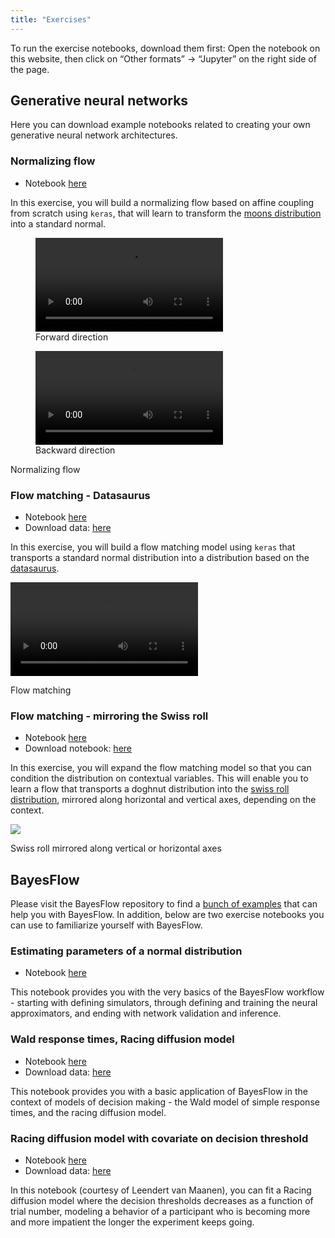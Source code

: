 ```yaml
---
title: "Exercises"
---
```


To run the exercise notebooks, download them first: Open the notebook on this website, then click on "Other formats" $\rightarrow$ "Jupyter" on the right side of the page.

## Generative neural networks

Here you can download example notebooks related to creating your own generative neural network architectures.

### Normalizing flow

- Notebook [here](./exercises/normalizing-flow.ipynb){target="_blank"}

In this exercise, you will build a normalizing flow based on affine coupling from scratch using `keras`, that will learn to transform the [moons distribution](https://scikit-learn.org/stable/modules/generated/sklearn.datasets.make_moons.html) into a standard normal.


::: {#fig-nf layout-ncol=2}
![Forward direction](./exercises/normalizing-flow-forward.mp4)

![Backward direction](./exercises/normalizing-flow-backward.mp4)

Normalizing flow
:::

### Flow matching - Datasaurus

- Notebook [here](./exercises/flow-matching-datasaurus.ipynb){target="_blank"}
- Download data: [here](./data/datasaurus.csv){download="datasaurus.csv"}

In this exercise, you will build a flow matching model using `keras` that transports a standard normal distribution into a distribution based on the [datasaurus](https://en.wikipedia.org/wiki/Datasaurus_dozen).

::: {#fig-fm}
![](./exercises/flow-matching-datasaurus.mp4){fig-align="center"}

Flow matching
:::


### Flow matching - mirroring the Swiss roll

- Notebook [here](./exercises/flow-matching-swiss-roll.ipynb){target="_blank"}
- Download notebook: [here](./exercises/flow-matching-swiss-roll.ipynb){download="flow-matching-swiss-roll.ipynb"}

In this exercise, you will expand the flow matching model so that you can condition the distribution on contextual variables. This will enable you to learn a flow that transports a doghnut distribution into the [swiss roll distribution](https://scikit-learn.org/stable/modules/generated/sklearn.datasets.make_swiss_roll.html), mirrored along horizontal and vertical axes, depending on the context.

::: {#fig-swiss-roll}
![](./exercises/flow-matching-swiss-roll.png){fig-align="center"}

Swiss roll mirrored along vertical or horizontal axes
:::

## BayesFlow

Please visit the BayesFlow repository to find a [bunch of examples](https://github.com/bayesflow-org/bayesflow?tab=readme-ov-file#getting-started) that can help you with BayesFlow. In addition, below are two exercise notebooks you can use to familiarize yourself with BayesFlow.

### Estimating parameters of a normal distribution

- Notebook [here](./exercises/bayesflow-normal.ipynb){target="_blank"}

This notebook provides you with the very basics of the BayesFlow workflow - starting with defining simulators, through defining and training the neural approximators, and ending with network validation and inference.

### Wald response times, Racing diffusion model

- Notebook [here](./exercises/bayesflow-diffusion.ipynb){target="_blank"}
- Download data: [here](./data/forstmann.csv){download="forstmann.csv"}

This notebook provides you with a basic application of BayesFlow in the context of models of decision making - the Wald model of simple response times, and the racing diffusion model.

### Racing diffusion model with covariate on decision threshold

- Notebook [here](./exercises/bayesflow-diffusion-covar.ipynb){target="_blank"}
- Download data: [here](./exercises/flash.csv){target="_blank"}

In this notebook (courtesy of Leendert van Maanen), you can fit a Racing diffusion model where the decision thresholds decreases as a function of trial number, modeling a behavior of a participant who is becoming more and more impatient the longer the experiment keeps going.